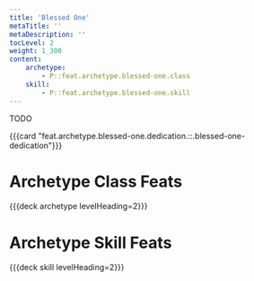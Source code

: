 ```yaml
---
title: 'Blessed One'
metaTitle: ''
metaDescription: ''
tocLevel: 2
weight: 1_300
content:
    archetype:
        - P::feat.archetype.blessed-one.class
    skill:
        - P::feat.archetype.blessed-one.skill
---
```


TODO

{{{card "feat.archetype.blessed-one.dedication.::.blessed-one-dedication"}}}

# Archetype Class Feats

{{{deck archetype levelHeading=2}}}

# Archetype Skill Feats

{{{deck skill levelHeading=2}}}
